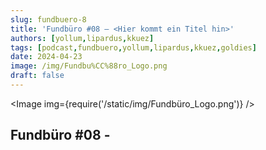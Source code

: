 ```yaml
---
slug: fundbuero-8
title: 'Fundbüro #08 – <Hier kommt ein Titel hin>'
authors: [yollum,lipardus,kkuez]
tags: [podcast,fundbuero,yollum,lipardus,kkuez,goldies]
date: 2024-04-23
image: /img/Fundbu%CC%88ro_Logo.png
draft: false
---
```



<Hier kommt die Beschreibung hin>

<Image img={require('/static/img/Fundbüro_Logo.png')} />

<!--truncate-->

## Fundbüro #08 - <Wie gesagt Titel>

<Hier kommt die Beschreibung hin>

<ReactPlayer
    width="100%"
    height="50px"
    controls
    url='https://m10z.picnotes.de/Fundbuero/Fundbuero_008.mp3'
/>
